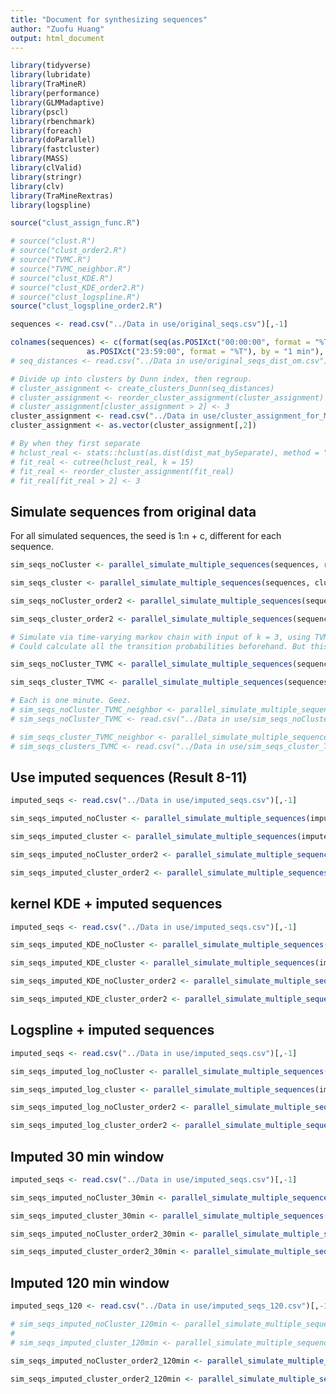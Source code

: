 ```yaml
---
title: "Document for synthesizing sequences"
author: "Zuofu Huang"
output: html_document
---
```


```r
library(tidyverse)
library(lubridate)
library(TraMineR)
library(performance)
library(GLMMadaptive)
library(pscl)
library(rbenchmark)
library(foreach)
library(doParallel)
library(fastcluster)
library(MASS)
library(clValid)
library(stringr)
library(clv)
library(TraMineRextras)
library(logspline)
```

```r
source("clust_assign_func.R")

# source("clust.R")
# source("clust_order2.R")
# source("TVMC.R")
# source("TVMC_neighbor.R")
# source("clust_KDE.R")
# source("clust_KDE_order2.R")
# source("clust_logspline.R")
source("clust_logspline_order2.R")
```

```r
sequences <- read.csv("../Data in use/original_seqs.csv")[,-1]

colnames(sequences) <- c(format(seq(as.POSIXct("00:00:00", format = "%T"), 
                 as.POSIXct("23:59:00", format = "%T"), by = "1 min"), "%H:%M"))
# seq_distances <- read.csv("../Data in use/original_seqs_dist_om.csv")[,-1]

# Divide up into clusters by Dunn index, then regroup.
# cluster_assignment <- create_clusters_Dunn(seq_distances)
# cluster_assignment <- reorder_cluster_assignment(cluster_assignment)
# cluster_assignment[cluster_assignment > 2] <- 3
cluster_assignment <- read.csv("../Data in use/cluster_assignment_for_MSI.csv")
cluster_assignment <- as.vector(cluster_assignment[,2])

# By when they first separate
# hclust_real <- stats::hclust(as.dist(dist_mat_bySeparate), method = "average")
# fit_real <- cutree(hclust_real, k = 15)
# fit_real <- reorder_cluster_assignment(fit_real)
# fit_real[fit_real > 2] <- 3
```


## Simulate sequences from original data

For all simulated sequences, the seed is 1:n + c, different for each sequence.

```r
sim_seqs_noCluster <- parallel_simulate_multiple_sequences(sequences, rep(1,1929), n = 1929, seeds = 1:1929)

sim_seqs_cluster <- parallel_simulate_multiple_sequences(sequences, cluster_assignment, n = 1929, seeds = 1:1929 + 1929*1)
```


```r
sim_seqs_noCluster_order2 <- parallel_simulate_multiple_sequences(sequences, rep(1,1929), n = 1929, seeds = 1:1929 + 1929*2)

sim_seqs_cluster_order2 <- parallel_simulate_multiple_sequences(sequences, cluster_assignment, n = 1929, seeds = 1:1929 + 1929*3)
```


```r
# Simulate via time-varying markov chain with input of k = 3, using TVMC.R
# Could calculate all the transition probabilities beforehand. But this works pretty fast too

sim_seqs_noCluster_TVMC <- parallel_simulate_multiple_sequences(sequences, rep(1, 1929), n = 1929, seeds = 1:1929 + 1929*4)

sim_seqs_cluster_TVMC <- parallel_simulate_multiple_sequences(sequences, cluster_assignment, n = 1929, seeds = 1:1929 + 1929*5)
```


```r
# Each is one minute. Geez.
# sim_seqs_noCluster_TVMC_neighbor <- parallel_simulate_multiple_sequences(sequences, rep(1, 1929), n = 1929, seeds = 1:1929 + 1929*6)
# sim_seqs_noCluster_TVMC <- read.csv("../Data in use/sim_seqs_noCluster_TVMC.csv")[,-1]

# sim_seqs_cluster_TVMC_neighbor <- parallel_simulate_multiple_sequences(sequences, cluster_assignment, n = 1929, seeds = 1:1929 + 1929*7)
# sim_seqs_clusters_TVMC <- read.csv("../Data in use/sim_seqs_cluster_TVMC.csv")[,-1]
```



## Use imputed sequences (Result 8-11)

```r
imputed_seqs <- read.csv("../Data in use/imputed_seqs.csv")[,-1]
```


```r
sim_seqs_imputed_noCluster <- parallel_simulate_multiple_sequences(imputed_seqs, rep(1,1929), n = 1929, seeds = 1:1929 + 1929*10)

sim_seqs_imputed_cluster <- parallel_simulate_multiple_sequences(imputed_seqs, cluster_assignment, n = 1929, seeds = 1:1929 + 1929*11)
```


```r
sim_seqs_imputed_noCluster_order2 <- parallel_simulate_multiple_sequences(imputed_seqs, rep(1,1929), n = 1929, seeds = 1:1929 + 1929*12)

sim_seqs_imputed_cluster_order2 <- parallel_simulate_multiple_sequences(imputed_seqs, cluster_assignment, n = 1929, seeds = 1:1929 + 1929*13)
```



## kernel KDE + imputed sequences


```r
imputed_seqs <- read.csv("../Data in use/imputed_seqs.csv")[,-1]
```


```r
sim_seqs_imputed_KDE_noCluster <- parallel_simulate_multiple_sequences(imputed_seqs, rep(1,1929), n = 1929, seeds = 1:1929 + 1929*14)

sim_seqs_imputed_KDE_cluster <- parallel_simulate_multiple_sequences(imputed_seqs, cluster_assignment, n = 1929, seeds = 1:1929 + 1929*15)
```


```r
sim_seqs_imputed_KDE_noCluster_order2 <- parallel_simulate_multiple_sequences(imputed_seqs, rep(1,1929), n = 1929, seeds = 1:1929 + 1929*16)

sim_seqs_imputed_KDE_cluster_order2 <- parallel_simulate_multiple_sequences(imputed_seqs, cluster_assignment, n = 1929, seeds = 1:1929 + 1929*17)
```



## Logspline + imputed sequences

```r
imputed_seqs <- read.csv("../Data in use/imputed_seqs.csv")[,-1]
```

```r
sim_seqs_imputed_log_noCluster <- parallel_simulate_multiple_sequences(imputed_seqs, rep(1,1929), n = 1929, seeds = 1:1929 + 1929*14)

sim_seqs_imputed_log_cluster <- parallel_simulate_multiple_sequences(imputed_seqs, cluster_assignment, n = 1929, seeds = 1:1929 + 1929*15)
```


```r
sim_seqs_imputed_log_noCluster_order2 <- parallel_simulate_multiple_sequences(imputed_seqs, rep(1,1929), n = 1929, seeds = 1:1929 + 1929*16)

sim_seqs_imputed_log_cluster_order2 <- parallel_simulate_multiple_sequences(imputed_seqs, cluster_assignment, n = 1929, seeds = 1:1929 + 1929*17)
```




## Imputed 30 min window

```r
imputed_seqs <- read.csv("../Data in use/imputed_seqs.csv")[,-1]
```


```r
sim_seqs_imputed_noCluster_30min <- parallel_simulate_multiple_sequences(imputed_seqs, rep(1,1929), n = 1929, seeds = 1:1929 + 1929*18, margin = 30)

sim_seqs_imputed_cluster_30min <- parallel_simulate_multiple_sequences(imputed_seqs, cluster_assignment, n = 1929, seeds = 1:1929 + 1929*19, margin = 30)
```


```r
sim_seqs_imputed_noCluster_order2_30min <- parallel_simulate_multiple_sequences(imputed_seqs, rep(1,1929), n = 1929, seeds = 1:1929 + 1929*20, margin = 30)

sim_seqs_imputed_cluster_order2_30min <- parallel_simulate_multiple_sequences(imputed_seqs, cluster_assignment, n = 1929, seeds = 1:1929 + 1929*21, margin = 30)
```


## Imputed 120 min window

```r
imputed_seqs_120 <- read.csv("../Data in use/imputed_seqs_120.csv")[,-1]
```


```r
# sim_seqs_imputed_noCluster_120min <- parallel_simulate_multiple_sequences(imputed_seqs_120, rep(1,1929), n = 1929, seeds = 1:1929 + 1929*22, margin = 120)
# 
# sim_seqs_imputed_cluster_120min <- parallel_simulate_multiple_sequences(imputed_seqs_120, cluster_assignment, n = 1929, seeds = 1:1929 + 1929*23, margin = 120)
```




```r
sim_seqs_imputed_noCluster_order2_120min <- parallel_simulate_multiple_sequences(imputed_seqs_120, rep(1,1929), n = 1929, seeds = 1:1929 + 1929*24, margin = 120)

sim_seqs_imputed_cluster_order2_120min <- parallel_simulate_multiple_sequences(imputed_seqs_120, cluster_assignment, n = 1929, seeds = 1:1929 + 1929*25, margin = 120)
```


